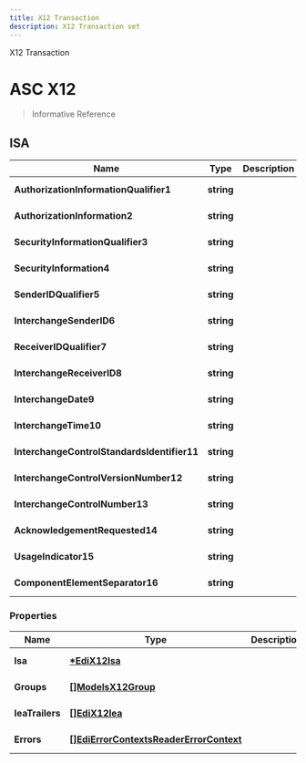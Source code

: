 ```yaml
---
title: X12 Transaction
description: X12 Transaction set
---
```


<!-- SPDX-License-Identifier: Apache-2.0
SPDXVersion: SPDX-2.2
SPDX-FileCopyrightText: Copyright 2020 FreightTrust and Clearing Corporation -->

<PageDescription>X12 Transaction</PageDescription>

# ASC X12

> Informative Reference

## ISA

| Name                                        | Type       | Description | Notes                      |
| ------------------------------------------- | ---------- | ----------- | -------------------------- |
| **AuthorizationInformationQualifier1**      | **string** |             | [schema] [trading_channel] |
| **AuthorizationInformation2**               | **string** |             | [schema] [trading_channel] |
| **SecurityInformationQualifier3**           | **string** |             | [schema] [trading_channel] |
| **SecurityInformation4**                    | **string** |             | [schema] [trading_channel] |
| **SenderIDQualifier5**                      | **string** |             | [schema] [trading_channel] |
| **InterchangeSenderID6**                    | **string** |             | [schema] [trading_channel] |
| **ReceiverIDQualifier7**                    | **string** |             | [schema] [trading_channel] |
| **InterchangeReceiverID8**                  | **string** |             | [schema] [trading_channel] |
| **InterchangeDate9**                        | **string** |             | [schema] [trading_channel] |
| **InterchangeTime10**                       | **string** |             | [schema] [trading_channel] |
| **InterchangeControlStandardsIdentifier11** | **string** |             | [schema] [trading_channel] |
| **InterchangeControlVersionNumber12**       | **string** |             | [schema] [trading_channel] |
| **InterchangeControlNumber13**              | **string** |             | [schema] [trading_channel] |
| **AcknowledgementRequested14**              | **string** |             | [schema] [trading_channel] |
| **UsageIndicator15**                        | **string** |             | [schema] [trading_channel] |
| **ComponentElementSeparator16**             | **string** |             | [schema] [trading_channel] |

### Properties

| Name            | Type                                                                                | Description | Notes                      |
| --------------- | ----------------------------------------------------------------------------------- | ----------- | -------------------------- |
| **Isa**         | [**\*EdiX12Isa**](Edi.X12.ISA.md)                                                   |             | [schema] [trading_channel] |
| **Groups**      | [**[]ModelsX12Group**](Edi.Web.Api.Models.X12Group.md)                              |             | [schema] [trading_channel] |
| **IeaTrailers** | [**[]EdiX12Iea**](Edi.X12.IEA.md)                                                   |             | [schema] [trading_channel] |
| **Errors**      | [**[]EdiErrorContextsReaderErrorContext**](Edi.ErrorContexts.ReaderErrorContext.md) |             | [schema] [trading_channel] |
